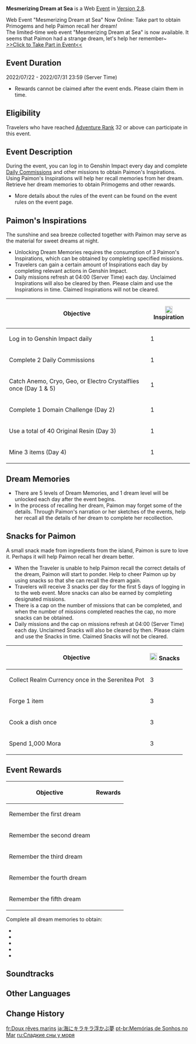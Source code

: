{{Event Tabs}}
{{Event
|name              = Mesmerizing Dream at Sea
|image             = Mesmerizing Dream at Sea.png
|type              = Web
|time_known        = yes
|time_start        = 2022-07-22 12:00:00
|time_end          = 2022-07-31 23:59:59
|link              = 
|link2             = https://act.hoyoverse.com/ys/event/e20220722dream-6bgs/index.html
|link2name         = Event Page
|characters        = Paimon;Traveler;Kaedehara Kazuha;Xinyan;Fischl;Mona
}}
'''Mesmerizing Dream at Sea''' is a Web [[Event]] in [[Version 2.8]].

Web Event "Mesmerizing Dream at Sea" Now Online: Take part to obtain Primogems and help Paimon recall her dream!<br>The limited-time web event "Mesmerizing Dream at Sea" is now available. It seems that Paimon had a strange dream, let's help her remember~<br>[https://act.hoyoverse.com/ys/event/e20220722dream-6bgs/index.html >>Click to Take Part in Event<<]

==Event Duration==
2022/07/22 - 2022/07/31 23:59 (Server Time)
* Rewards cannot be claimed after the event ends. Please claim them in time.

==Eligibility==
Travelers who have reached [[Adventure Rank]] 32 or above can participate in this event.

==Event Description==
During the event, you can log in to Genshin Impact every day and complete [[Daily Commission]]s and other missions to obtain Paimon's Inspirations. Using Paimon's Inspirations will help her recall memories from her dream. Retrieve her dream memories to obtain Primogems and other rewards.
* More details about the rules of the event can be found on the event rules on the event page.

==Paimon's Inspirations==
The sunshine and sea breeze collected together with Paimon may serve as the material for sweet dreams at night.
*Unlocking Dream Memories requires the consumption of 3 Paimon's Inspirations, which can be obtained by completing specified missions.
*Travelers can gain a certain amount of Inspirations each day by completing relevant actions in Genshin Impact.
*Daily missions refresh at 04:00 (Server Time) each day. Unclaimed Inspirations will also be cleared by then. Please claim and use the Inspirations in time. Claimed Inspirations will not be cleared.
{| class="article-table"
!Objective
![[File:MDaS Inspiration.png|20px]] Inspiration
|-
|Log in to Genshin Impact daily
|1
|-
|Complete 2 Daily Commissions
|1
|-
|Catch Anemo, Cryo, Geo, or Electro Crystalflies once (Day 1 & 5)
|1
|-
|Complete 1 Domain Challenge (Day 2)
|1
|-
|Use a total of 40 Original Resin (Day 3)
|1
|-
|Mine 3 items (Day 4)
|1
|}
==Dream Memories==
*There are 5 levels of Dream Memories, and 1 dream level will be unlocked each day after the event begins.
*In the process of recalling her dream, Paimon may forget some of the details. Through Paimon's narration or her sketches of the events, help her recall all the details of her dream to complete her recollection.
==Snacks for Paimon==
A small snack made from ingredients from the island, Paimon is sure to love it.
Perhaps it will help Paimon recall her dream better.

*When the Traveler is unable to help Paimon recall the correct details of the dream, Paimon will start to ponder. Help to cheer Paimon up by using snacks so that she can recall the dream again.
*Travelers will receive 3 snacks per day for the first 5 days of logging in to the web event. More snacks can also be earned by completing designated missions.
*There is a cap on the number of missions that can be completed, and when the number of missions completed reaches the cap, no more snacks can be obtained.
*Daily missions and the cap on missions refresh at 04:00 (Server Time) each day. Unclaimed Snacks will also be cleared by then. Please claim and use the Snacks in time. Claimed Snacks will not be cleared.
{| class="article-table"
!Objective
![[File:MDaS Snacks for Paimon.png|20px]] Snacks
|-
|Collect Realm Currency once in the Serenitea Pot
|3
|-
|Forge 1 item
|3
|-
|Cook a dish once
|3
|-
|Spend 1,000 Mora
|3
|}

==Event Rewards==
{| class="article-table"
!Objective
!Rewards
|-
|Remember the first dream
|{{Card|Primogem|20}}{{Card|Mora|30,000}}
|-
|Remember the second dream
|{{Card|Hero's Wit|3}}{{Card|Mystic Enhancement Ore|4}}{{Card|Sanctifying Unction|2}}
|-
|Remember the third dream
|{{Card|Primogem|30}}{{Card|Mora|30,000}}
|-
|Remember the fourth dream
|{{Card|Hero's Wit|3}}{{Card|Mystic Enhancement Ore|4}}{{Card|Sanctifying Unction|2}}
|-
|Remember the fifth dream
|{{Card|Primogem|30}}{{Card|Mora|30,000}}
|}

Complete all dream memories to obtain:
* {{Item|Primogem|x=80}}
* {{Item|Hero's Wit|x=6}}
* {{Item|Mystic Enhancement Ore|x=8}}
* {{Item|Sanctifying Unction|x=4}}
* {{Item|Mora|x=90,000}}

==Soundtracks==
{{Soundtracks by Category Table|type=eventgameplay}}

==Other Languages==
{{Other Languages
|en      = Mesmerizing Dream at Sea
|zhs     = 海上绮梦录
|zhs_rm  = Hǎishàng Qǐmèng-lù
|zht     = 海上綺夢錄
|zht_rm  = Hǎishàng Qǐmèng-lù
|zh_tl   = Records of the Beautiful Dream at Sea
|ja      = 海にキラキラ浮かぶ夢
|ja_rm   = Umi ni Kira Kira Ukabu Yume
|ja_tl   = Dream that Floats Glitteringly Upon the Sea
|ko      = 바다 위 아름다운 꿈
|ko_tl   = Beautiful Dream on the Sea
|es      = Sueños de aventuras en el mar
|es_tl   = Dreams of Adventures at Sea
|fr      = Doux rêves marins
|fr_tl   = Sweet Marine Dreams
|ru      = Сладкие сны у моря
|ru_tl   = Sweet Dreams and Seas
|th      = บันทึกฝันมหัศจรรย์บนท้องทะเล
|th_rm   = 
|th_tl   = 
|vi      = Giấc Mơ Biển Diệu Kỳ
|vi_tl   = 
|de      = Träume vom Meer
|de_tl   = Dreams of the Sea
|id      = Kenangan Mimpi di Lautan
|id_tl   = Dream Memories in the Ocean
|pt      = Memórias de Sonhos no Mar
|pt_tl   = 
}}

==Change History==
{{Change History|2.8}}

[[fr:Doux rêves marins]]
[[ja:海にキラキラ浮かぶ夢]]
[[pt-br:Memórias de Sonhos no Mar]]
[[ru:Сладкие сны у моря]]